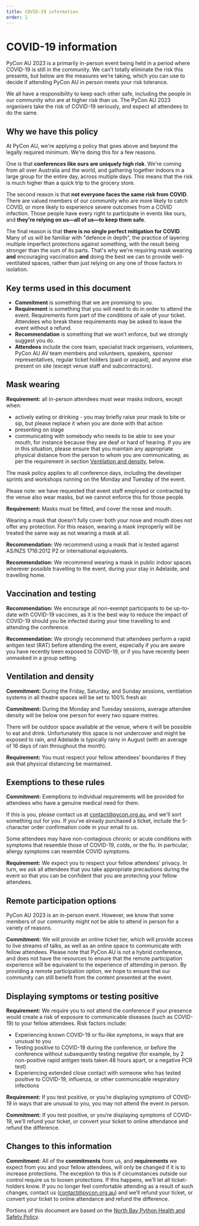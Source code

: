 ```yaml
---
title: COVID-19 information
order: 1
---
```


# COVID-19 information

PyCon AU 2023 is a primarily in-person event being held in a period where COVID-19 is still in the community. We can’t totally eliminate the risk this presents, but below are the measures we’re taking, which you can use to decide if attending PyCon AU in person meets your risk tolerance.

We all have a responsibility to keep each other safe, including the people in our community who are at higher risk than us. The PyCon AU 2023 organisers take the risk of COVID-19 seriously, and expect all attendees to do the same.

## Why we have this policy

At PyCon AU, we're applying a policy that goes above and beyond the legally required minimum. We're doing this for a few reasons.

One is that **conferences like ours are uniquely high risk**. We're coming from all over Australia and the world, and gathering together indoors in a large group for the entire day, across multiple days. This means that the risk is much higher than a quick trip to the grocery store.

The second reason is that **not everyone faces the same risk from COVID**. There are valued members of our community who are more likely to catch COVID, or more likely to experience severe outcomes from a COVID infection. Those people have every right to participate in events like ours, and **they're relying on us&mdash;all of us&mdash;to keep them safe**.

The final reason is that **there is no single perfect mitigation for COVID**. Many of us will be familiar with "defence in depth", the practice of layering multiple imperfect protections against something, with the result being stronger than the sum of its parts. That's why we're requiring mask wearing **and** encouraging vaccination **and** doing the best we can to provide well-ventilated spaces, rather than just relying on any one of those factors in isolation.

## Key terms used in this document

- **Commitment** is something that we are promising to you.
- **Requirement** is something that you will need to do in order to attend the event. Requirements form part of the conditions of sale of your ticket. Attendees who break these requirements may be asked to leave the event without a refund.
- **Recommendation** is something that we won’t enforce, but we strongly suggest you do.
- **Attendees** include the core team, specialist track organisers, volunteers, PyCon AU AV team members and volunteers, speakers, sponsor representatives, regular ticket holders (paid or unpaid), and anyone else present on site (except venue staff and subcontractors).

## Mask wearing

**Requirement:** all in-person attendees must wear masks indoors, except when:

- actively eating or drinking - you may briefly raise your mask to bite or sip, but please replace it when you are done with that action
- presenting on stage
- communicating with somebody who needs to be able to see your mouth, for instance because they are deaf or hard of hearing. If you are in this situation, please ensure that you maintain any appropriate physical distance from the person to whom you are communicating, as per the requirement in section [Ventilation and density](#ventilation-and-density), below.

The mask policy applies to all conference days, including the developer sprints and workshops running on the Monday and Tuesday of the event.

Please note: we have requested that event staff employed or contracted by the venue also wear masks, but we cannot enforce this for those people.

**Requirement:** Masks must be fitted, and cover the nose and mouth.

Wearing a mask that doesn’t fully cover both your nose and mouth does not offer any protection. For this reason, wearing a mask improperly will be treated the same way as not wearing a mask at all.

**Recommendation:** We recommend using a mask that is tested against AS/NZS 1716:2012 P2 or international equivalents.

**Recommendation:** We recommend wearing a mask in public indoor spaces wherever possible travelling to the event, during your stay in Adelaide, and travelling home.

## Vaccination and testing

**Recommendation:** We encourage all non-exempt participants to be up-to-date with COVID-19 vaccines, as it is the best way to reduce the impact of COVID-19 should you be infected during your time travelling to and attending the conference.

**Recommendation:** We strongly recommend that attendees perform a rapid antigen test (RAT) before attending the event, especially if you are aware you have recently been exposed to COVID-19, or if you have recently been unmasked in a group setting.

## Ventilation and density

**Commitment:** During the Friday, Saturday, and Sunday sessions, ventilation systems in all theatre spaces will be set to 100% fresh air.

**Commitment:** During the Monday and Tuesday sessions, average attendee density will be below one person for every two square metres.

There will be outdoor space available at the venue, where it will be possible to eat and drink. Unfortunately this space is not undercover and might be exposed to rain, and Adelaide is typically rainy in August (with an average of 16 days of rain throughout the month).

**Requirement:** You must respect your fellow attendees’ boundaries if they ask that physical distancing be maintained.

## Exemptions to these rules

**Commitment:** Exemptions to individual requirements will be provided for attendees who have a genuine medical need for them.

If this is you, please contact us at [contact@pycon.org.au](mailto:contact@pycon.org.au), and we'll sort something out for you. If you've already purchased a ticket, include the 5-character order confirmation code in your email to us.

Some attendees may have non-contagious chronic or acute conditions with symptoms that resemble those of COVID-19, colds, or the flu. In particular, allergy symptoms can resemble COVID symptoms.

**Requirement:** We expect you to respect your fellow attendees’ privacy. In turn, we ask all attendees that you take appropriate precautions during the event so that you can be confident that you are protecting your fellow attendees.

## Remote participation options

PyCon AU 2023 is an in-person event. However, we know that some members of our community might not be able to attend in person for a variety of reasons.

**Commitment:** We will provide an online ticket tier, which will provide access to live streams of talks, as well as an online space to communicate with fellow attendees. Please note that PyCon AU is not a hybrid conference, and does not have the resources to ensure that the remote participation experience will be equivalent to the experience of attending in person. By providing a remote participation option, we hope to ensure that our community can still benefit from the content presented at the event.

## Displaying symptoms or testing positive

**Requirement:** We require you to not attend the conference if your presence would create a risk of exposure to communicable diseases (such as COVID-19) to your fellow attendees. Risk factors include:

- Experiencing known COVID-19 or flu-like symptoms, in ways that are unusual to you
- Testing positive to COVID-19 during the conference, or before the conference without subsequently testing negative (for example, by 2 non-positive rapid antigen tests taken 48 hours apart, or a negative PCR test)
- Experiencing extended close contact with someone who has tested positive to COVID-19, influenza, or other communicable respiratory infections

**Requirement:** If you test positive, or you’re displaying symptoms of COVID-19 in ways that are unusual to you, you may not attend the event in person.

**Commitment:** If you test positive, or you’re displaying symptoms of COVID-19, we’ll refund your ticket, or convert your ticket to online attendance and refund the difference.

## Changes to this information

**Commitment:** All of the **commitments** from us, and **requirements** we expect from you and your fellow attendees, will only be changed if it is to increase protections.
The exception to this is if circumstances outside our control require us to loosen protections. If this happens, we’ll let all ticket-holders know. If you no longer feel comfortable attending as a result of such changes, contact us (contact@pycon.org.au) and we’ll refund your ticket, or convert your ticket to online attendance and refund the difference.

Portions of this document are based on the [North Bay Python Health and Safety Policy](https://2023.northbaypython.org/health-and-safety-policy).

